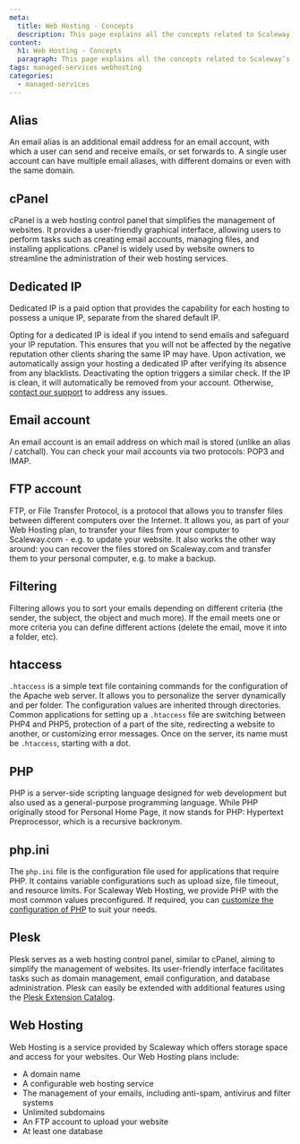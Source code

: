 ```yaml
---
meta:
  title: Web Hosting - Concepts
  description: This page explains all the concepts related to Scaleway’s Web Hosting service
content:
  h1: Web Hosting - Concepts
  paragraph: This page explains all the concepts related to Scaleway’s Web Hosting service
tags: managed-services webhosting
categories:
  - managed-services
---
```



<Concept opened>

## Alias

An email alias is an additional email address for an email account, with which a user can send and receive emails, or set forwards to. A single user account can have multiple email aliases, with different domains or even with the same domain.

</Concept>

<Contept opened>

## cPanel

cPanel is a web hosting control panel that simplifies the management of websites. It provides a user-friendly graphical interface, allowing users to perform tasks such as creating email accounts, managing files, and installing applications. cPanel is widely used by website owners to streamline the administration of their web hosting services.

</Concept>

<Concept opened>

## Dedicated IP

Dedicated IP is a paid option that provides the capability for each hosting to possess a unique IP, separate from the shared default IP.

Opting for a dedicated IP is ideal if you intend to send emails and safeguard your IP reputation. This ensures that you will not be affected by the negative reputation other clients sharing the same IP may have.
Upon activation, we automatically assign your hosting a dedicated IP after verifying its absence from any blacklists. Deactivating the option triggers a similar check. If the IP is clean, it will automatically be removed from your account. Otherwise, [contact our support](https://console.scaleway.com/support/tickets) to address any issues.

</Concept>

<Concept>

## Email account

An email account is an email address on which mail is stored (unlike an alias / catchall). You can check your mail accounts via two protocols: POP3 and IMAP.

</Concept>

<Concept>

## FTP account

FTP, or File Transfer Protocol, is a protocol that allows you to transfer files between different computers over the Internet. It allows you, as part of your Web Hosting plan, to transfer your files from your computer to Scaleway.com - e.g. to update your website. It also works the other way around: you can recover the files stored on Scaleway.com and transfer them to your personal computer, e.g. to make a backup.

</Concept>

<Concept>

## Filtering

Filtering allows you to sort your emails depending on different criteria (the sender, the subject, the object and much more). If the email meets one or more criteria you can define different actions (delete the email, move it into a folder, etc).

</Concept>

<Concept>

## htaccess

`.htaccess` is a simple text file containing commands for the configuration of the Apache web server. It allows you to personalize the server dynamically and per folder. The configuration values are inherited through directories. Common applications for setting up a `.htaccess` file are switching between PHP4 and PHP5, protection of a part of the site, redirecting a website to another, or customizing error messages. Once on the server, its name must be `.htaccess`, starting with a dot.

</Concept>

<Concept>

## PHP

PHP is a server-side scripting language designed for web development but also used as a general-purpose programming language. While PHP originally stood for Personal Home Page, it now stands for PHP: Hypertext Preprocessor, which is a recursive backronym. 

</Concept>

<Concept>

## php.ini

The `php.ini` file is the configuration file used for applications that require PHP. It contains variable configurations such as upload size, file timeout, and resource limits. For Scaleway Web Hosting, we provide PHP with the most common values preconfigured. If required, you can [customize the configuration of PHP](/dedibox-console/classic-hosting/how-to/configure-php/) to suit your needs.

</Concept>

<Concept>

## Plesk

Plesk serves as a web hosting control panel, similar to cPanel, aiming to simplify the management of websites. Its user-friendly interface facilitates tasks such as domain management, email configuration, and database administration. Plesk can easily be extended with additional features using the [Plesk Extension Catalog](https://www.plesk.com/extensions/).

<Concept>

## Web Hosting

Web Hosting is a service provided by Scaleway which offers storage space and access for your websites. Our Web Hosting plans include:

- A domain name
- A configurable web hosting service
- The management of your emails, including anti-spam, antivirus and filter systems
- Unlimited subdomains
- An FTP account to upload your website
- At least one database

</Concept>

